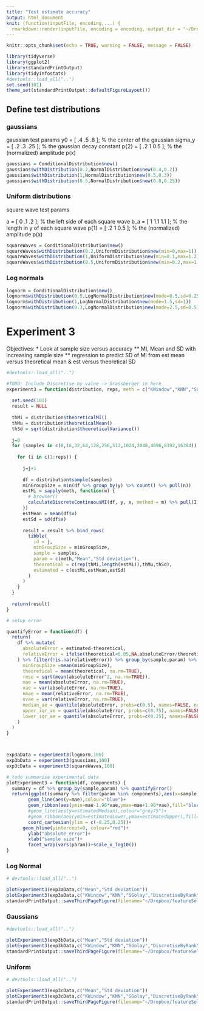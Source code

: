 ```yaml
---
title: "Test estimate accuracy"
output: html_document
knit: (function(inputFile, encoding,...) {
  rmarkdown::render(inputFile, encoding = encoding, output_dir = "~/Dropbox/featureSelection/tidyinfostats") })
---
```


```r
knitr::opts_chunk$set(echo = TRUE, warning = FALSE, message = FALSE)
```

```r
library(tidyverse)
library(ggplot2)
library(standardPrintOutput)
library(tidyinfostats)
#devtools::load_all("..")
set.seed(101)
theme_set(standardPrintOutput::defaultFigureLayout())
```

## Define test distributions

### gaussians
gaussian test params
y0 = [ .4 .5 .8 ];          % the center of the gaussian
sigma_y = [ .2 .3 .25 ];    % the gaussian decay constant
p{2} = [ .2 1 0.5 ];        % the (normalized) amplitude p(x)

```r
gaussians = ConditionalDistribution$new()
gaussians$withDistribution(0.2,NormalDistribution$new(0.4,0.2))
gaussians$withDistribution(1,NormalDistribution$new(0.5,0.3))
gaussians$withDistribution(0.5,NormalDistribution$new(0.8,0.25))
```

### Uniform distributions
square wave test params

a = [ 0 .1 .2 ];            % the left side of each square wave
b_a = [ 1 1.1 1.1 ];        % the length in y of each square wave
p{1} = [ .2 1 0.5 ];        % the (normalized) amplitude p(x)

```r
squareWaves = ConditionalDistribution$new()
squareWaves$withDistribution(0.2,UniformDistribution$new(min=0,max=1))
squareWaves$withDistribution(1,UniformDistribution$new(min=0.1,max=1.2))
squareWaves$withDistribution(0.5,UniformDistribution$new(min=0.2,max=1.3))
```

### Log normals

```r
lognorm = ConditionalDistribution$new()
lognorm$withDistribution(0.5,LogNormalDistribution$new(mode=0.5,sd=0.25))
lognorm$withDistribution(1,LogNormalDistribution$new(mode=1.5,sd=1))
lognorm$withDistribution(0.3,LogNormalDistribution$new(mode=2.5,sd=0.5))
```

# Experiment 3

Objectives:
* Look at sample size versus accuracy
** MI, Mean and SD with increasing sample size
** regression to predict SD of MI from est mean versus theoretical mean  & est versus theoretical SD

```r
#devtools::load_all("..")

#TODO: Include Discretise by value -> Grassberger in here
experiment3 = function(distribution, reps, meth = c("KWindow","KNN","SGolay","DiscretiseByRank","DiscretiseByValue","Compression")) {
  
  set.seed(101)
  result = NULL
  
  thMi = distribution$theoreticalMI()
  thMu = distribution$theoreticalMean()
  thSd = sqrt(distribution$theoreticalVariance())
  
  j=0
  for (samples in c(8,16,32,64,128,256,512,1024,2048,4096,8192,16384)) {
  
    for (i in c(1:reps)) {
      
      j=j+1
      
      df = distribution$sample(samples)
      minGroupSize = min(df %>% group_by(y) %>% count() %>% pull(n))
      estMi = sapply(meth, function(m) {
        # browser()
        calculateDiscreteContinuousMI(df, y, x, method = m) %>% pull(I)
      })
      estMean = mean(df$x)
      estSd = sd(df$x)
    
      result = result %>% bind_rows(
        tibble(
          id = j,
          minGroupSize = minGroupSize,
          sample = samples,
          param = c(meth,"Mean","Std deviation"),
          theoretical = c(rep(thMi,length(estMi)),thMu,thSd),
          estimated = c(estMi,estMean,estSd)
        )
      )
    }
  }
  
  return(result)
}

# setup error

quantifyError = function(df) {
  return(
    df %>% mutate(
      absoluteError = estimated-theoretical,
      relativeError = ifelse(theoretical<0.05,NA,absoluteError/theoretical)
    ) %>% filter(!is.na(relativeError)) %>% group_by(sample,param) %>% summarise(
      minGroupSize =mean(minGroupSize),
      theoretical = mean(theoretical, na.rm=TRUE),
      rmse = sqrt(mean(absoluteError^2, na.rm=TRUE)),
      mae = mean(absoluteError, na.rm=TRUE),
      vae = var(absoluteError, na.rm=TRUE),
      nmae = mean(relativeError, na.rm=TRUE),
      nvae = var(relativeError, na.rm=TRUE),
      median_ae = quantile(absoluteError, probs=c(0.5), names=FALSE, na.rm=TRUE),
      upper_iqr_ae = quantile(absoluteError, probs=c(0.75), names=FALSE, na.rm=TRUE),
      lower_iqr_ae = quantile(absoluteError, probs=c(0.25), names=FALSE, na.rm=TRUE)
    )
  )
}



exp3aData = experiment3(lognorm,100)
exp3bData = experiment3(gaussians,100)
exp3cData = experiment3(squareWaves,100)
```

```r
# todo summarise experimental data
plotExperiment3 = function(df, components) {
  summary = df %>% group_by(sample,param) %>% quantifyError()
  return(ggplot(summary %>% filter(param %in% components),aes(x=sample))+
  		geom_line(aes(y=mae),colour="blue")+
  		geom_ribbon(aes(ymin=mae-1.96*vae,ymax=mae+1.96*vae),fill="blue",alpha=0.1)+
  		#geom_line(aes(y=estimatedMedian),colour="grey75")+
  		#geom_ribbon(aes(ymin=estimatedLower,ymax=estimatedUpper),fill="grey75",alpha=0.1)+
  		coord_cartesian(ylim = c(-0.25,0.25))+
      geom_hline(yintercept=0, colour="red")+
  		ylab("absolute error")+
  		xlab("sample size")+
    	facet_wrap(vars(param))+scale_x_log10())
}
```

### Log Normal

```r
# devtools::load_all("..")

plotExperiment3(exp3aData,c("Mean","Std deviation"))
plotExperiment3(exp3aData,c("KWindow","KNN","SGolay","DiscretiseByRank","DiscretiseByValue","Compression"))
standardPrintOutput::saveThirdPageFigure(filename="~/Dropbox/featureSelection/mutinfo/bootstrappingLogNorm")
```

### Gaussians

```r
#devtools::load_all("..")

plotExperiment3(exp3bData,c("Mean","Std deviation"))
plotExperiment3(exp3bData,c("KWindow","KNN","SGolay","DiscretiseByRank","DiscretiseByValue","Compression"))
standardPrintOutput::saveThirdPageFigure(filename="~/Dropbox/featureSelection/mutinfo/bootstrappingGaussians")
```

### Uniform

```r
# devtools::load_all("..")

plotExperiment3(exp3cData,c("Mean","Std deviation"))
plotExperiment3(exp3cData,c("KWindow","KNN","SGolay","DiscretiseByRank","DiscretiseByValue","Compression"))
standardPrintOutput::saveThirdPageFigure(filename="~/Dropbox/featureSelection/mutinfo/bootstrappingUniform")
```